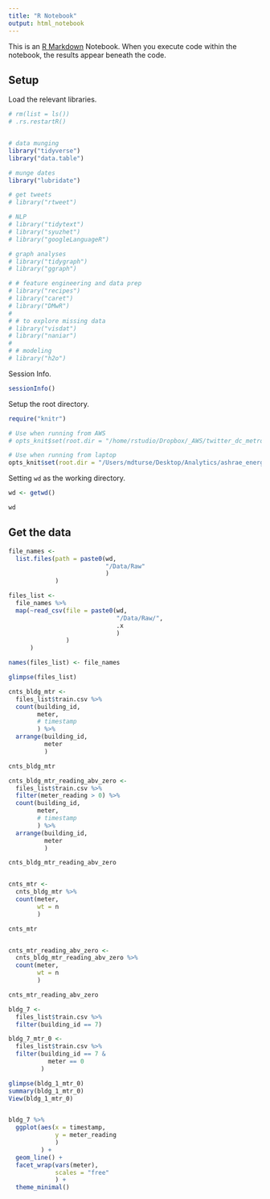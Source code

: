 ```yaml
---
title: "R Notebook"
output: html_notebook
---
```


This is an [R Markdown](http://rmarkdown.rstudio.com) Notebook. When you execute code within the notebook, the results appear beneath the code. 

## Setup    
  Load the relevant libraries.
```r

# rm(list = ls())
# .rs.restartR()


# data munging
library("tidyverse")
library("data.table")

# munge dates
library("lubridate")

# get tweets
# library("rtweet")

# NLP
# library("tidytext")
# library("syuzhet")
# library("googleLanguageR")

# graph analyses
# library("tidygraph")
# library("ggraph")

# # feature engineering and data prep
# library("recipes")
# library("caret")
# library("DMwR")
# 
# # to explore missing data
# library("visdat")
# library("naniar")
# 
# # modeling
# library("h2o")

```
  
    
  Session Info.
```r

sessionInfo()

```


  Setup the root directory.
```r

require("knitr")

# Use when running from AWS
# opts_knit$set(root.dir = "/home/rstudio/Dropbox/_AWS/twitter_dc_metro2/")

# Use when running from laptop
opts_knit$set(root.dir = "/Users/mdturse/Desktop/Analytics/ashrae_energy_prediction/")

```
  
    
  Setting `wd` as the working directory.
```r

wd <- getwd()

wd

```


## Get the data  

```r

file_names <-
  list.files(path = paste0(wd,
                           "/Data/Raw"
                           )
             )

files_list <-
  file_names %>% 
  map(~read_csv(file = paste0(wd,
                              "/Data/Raw/",
                              .x
                              )
                )
      )

names(files_list) <- file_names

glimpse(files_list)

```



```r

cnts_bldg_mtr <-
  files_list$train.csv %>% 
  count(building_id,
        meter,
        # timestamp
        ) %>% 
  arrange(building_id,
          meter
          )

cnts_bldg_mtr

cnts_bldg_mtr_reading_abv_zero <-
  files_list$train.csv %>% 
  filter(meter_reading > 0) %>% 
  count(building_id,
        meter,
        # timestamp
        ) %>% 
  arrange(building_id,
          meter
          )

cnts_bldg_mtr_reading_abv_zero


cnts_mtr <-
  cnts_bldg_mtr %>% 
  count(meter,
        wt = n
        )

cnts_mtr


cnts_mtr_reading_abv_zero <-
  cnts_bldg_mtr_reading_abv_zero %>% 
  count(meter,
        wt = n
        )

cnts_mtr_reading_abv_zero

```



```r

bldg_7 <-
  files_list$train.csv %>% 
  filter(building_id == 7)

bldg_7_mtr_0 <-
  files_list$train.csv %>% 
  filter(building_id == 7 &
           meter == 0
         )

glimpse(bldg_1_mtr_0)
summary(bldg_1_mtr_0)
View(bldg_1_mtr_0)


bldg_7 %>% 
  ggplot(aes(x = timestamp,
             y = meter_reading
             )
         ) +
  geom_line() +
  facet_wrap(vars(meter),
             scales = "free"
             ) +
  theme_minimal()

```

